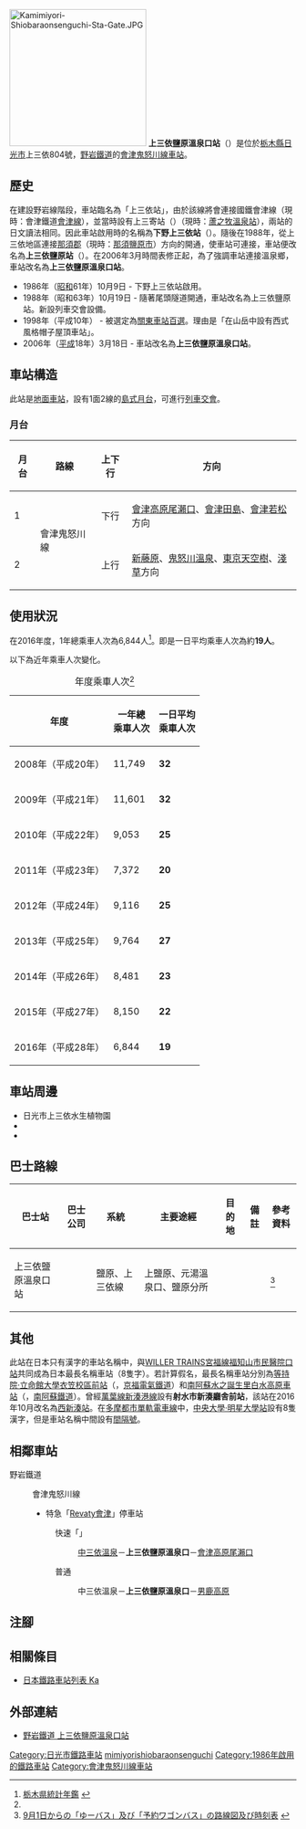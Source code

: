 {{NoteTA|G1=Transport
|T=zh-hans:上三依盐原温泉口站;zh-hk:上三依鹽原溫泉口站;zh-tw:上三依鹽原溫泉口車站;
|1=zh-hans:上三依盐原温泉口站;zh-hk:上三依鹽原溫泉口站;zh-tw:上三依鹽原溫泉口車站;
}}
{{Infobox station
|公司色 = #009933
|站名 = 上三依鹽原溫泉口
|圖片 = Kamimiyorishiobaraonsenguchi_Station.png
|圖片說明 = 車站大樓（2019年8月）
|日文原名 = 上三依塩原温泉口
|平假名 = かみみよりしおばらおんせんぐち
|羅馬拼音 = Kamimiyori-shiobaraonsenguchi
|副站名 = 
|電報略號 = カミ
|所在地 = {{JPN}}[[栃木縣|栃木縣]][[日光市|日光市]]上三依804號
|座標 = {{coord|37|0|51.7|N|139|43|37.9|E|type:railwaystation_region:JP-24|display=inline,title}}
|車站構造 = [[地面車站|地面車站]]
|月台配置 = 1面2線
|啟用年月日 = 1986年（[[昭和|昭和]]61年）10月9日
|廢站年月日 = 
|乘客人數 = 19
|上下車人次 = 
|統計年度 = 2016
|轉車 = 
|全寬備註 = 
|adjacent = {{Adjacent stations|system=野岩鐵道|line=會津鬼怒川線|left=中三依溫泉|right=男鹿高原|note-left=4.2km|note-mid=距離[[新藤原站|新藤原]]21.0km|note-right=4.0km}}
}}
[[File:Kamimiyori-Shiobaraonsenguchi-Sta-Gate.JPG|240px]]
'''上三依鹽原溫泉口站'''（{{jpn|j=上三依塩原温泉口駅|hg=かみみよりしおばらおんせんぐちえき|rm=Kamimiyori-shiobaraonsenguchi eki|f=y}}）是位於[[栃木縣|栃木縣]][[日光市|日光市]]上三依804號，[[野岩鐵道|野岩鐵道]]的[[會津鬼怒川線|會津鬼怒川線]][[鐵路車站|車站]]。

== 歷史 ==
在建設野岩線階段，車站臨名為「上三依站」，由於該線將會連接國鐵會津線（現時：會津鐵道[[會津線|會津線]]），並當時設有上三寄站（{{jpn|j=上三寄駅|hg=かみみよりえき}}）（現時：[[蘆之牧溫泉站|蘆之牧溫泉站]]），兩站的日文讀法相同。因此車站啟用時的名稱為'''下野上三依站'''（{{jpn|j=下野上三依駅|hg=しもつけかみみよりえき}}）。隨後在1988年，從上三依地區連接[[那須郡|那須郡]]{{Translink|ja|塩原町|鹽原町}}（現時：[[那須鹽原市|那須鹽原市]]）方向的{{Translink|ja|国道400号|國道400號}}{{Translink|ja|尾頭トンネル|尾頭隧道}}開通，使車站可連接{{Translink|ja|塩原温泉郷|鹽原溫泉鄉}}，車站便改名為'''上三依鹽原站'''（{{jpn|j=上三依塩原駅|hg=かみみよりしおばらえき}}）。在2006年3月時間表修正起，為了強調車站連接溫泉鄉，車站改名為'''上三依鹽原溫泉口站'''。

* 1986年（[[昭和|昭和]]61年）10月9日 - 下野上三依站啟用。
* 1988年（昭和63年）10月19日 - 隨著尾頭隧道開通，車站改名為上三依鹽原站。新設列車交會設備。
* 1998年（平成10年） - 被選定為[[關東車站百選|關東車站百選]]。理由是「在山岳中設有西式風格帽子屋頂車站」。
* 2006年（[[平成|平成]]18年）3月18日 - 車站改名為'''上三依鹽原溫泉口站'''。

== 車站構造 ==
此站是[[地面車站|地面車站]]，設有1面2線的[[島式月台|島式月台]]，可進行[[列車交會|列車交會]]。

=== 月台 ===
{| rules="rows" class="wikitable"
!月台!!路線!!上下行!!方向
|-
! 1
|rowspan=2|{{color|#009933|■}}會津鬼怒川線
| style="text-align:center" | 下行
| [[會津高原尾瀨口站|會津高原尾瀨口]]、[[會津田島站|會津田島]]、[[會津若松站|會津若松]]方向
|-
! 2
| style="text-align:center" | 上行
| [[新藤原站|新藤原]]、[[鬼怒川溫泉站|鬼怒川溫泉]]、[[東京天空樹站|東京天空樹]]、[[淺草站|淺草]]方向
|}

== 使用狀況 ==
在2016年度，1年總乘車人次為6,844人<ref name="tochigi-toukei">[http://www.pref.tochigi.lg.jp/c04/pref/toukei/toukei/tochigikentoukeinenkan.html 栃木県統計年鑑] {{Wayback|url=http://www.pref.tochigi.lg.jp/c04/pref/toukei/toukei/tochigikentoukeinenkan.html |date=20200122190517 }}{{ja icon}}</ref>。即是一日平均乘車人次為約'''19人'''。

以下為近年乘車人次變化。
{| class="wikitable" style="text-align:right;"
|-
|+年度乘車人次<ref name="tochigi-toukei"/>
!年度
!一年總<br>乘車人次
!一日平均<br />乘車人次
|-
|2008年（平成20年）
| 11,749 || '''32'''
|-
|2009年（平成21年）
| 11,601 || '''32'''
|-
|2010年（平成22年）
| 9,053 || '''25'''
|-
|2011年（平成23年）
| 7,372 || '''20'''
|-
|2012年（平成24年）
| 9,116 || '''25'''
|-
|2013年（平成25年）
| 9,764 || '''27'''
|-
|2014年（平成26年）
| 8,481 || '''23'''
|-
|2015年（平成27年）
| 8,150 || '''22'''
|-
|2016年（平成28年）
| 6,844 || '''19'''
|}

== 車站周邊 ==
* 日光市上三依水生植物園
* {{Translink|ja|国道121号|國道121號}}
* {{Translink|ja|国道400号|國道400號}}

== 巴士路線 ==
{| class="wikitable" style="font-size:small"
!巴士站!!巴士公司!!系統!!主要途經!!目的地!!備註!!參考資料
|-
|上三依鹽原溫泉口站||{{Translink|ja|那須塩原市営バス|那須鹽原市營巴士|那須鹽原市地域巴士「湯巴士」}}||{{Font color|Orange|■}}鹽原、上三依線||上鹽原、元湯溫泉口、鹽原分所||{{Translink|ja|塩原温泉駅|鹽原溫泉站|鹽原溫泉巴士總站}}||||<ref>[http://www.city.nasushiobara.lg.jp/33/105/006318.html 9月1日からの「ゆーバス」及び「予約ワゴンバス」の路線図及び時刻表] {{Wayback|url=http://www.city.nasushiobara.lg.jp/33/105/006318.html |date=20151219062640 }}{{ja icon}}</ref>
|}

== 其他 ==
此站在日本只有漢字的車站名稱中，與[[京都丹後鐵道|WILLER TRAINS]][[宮福線|宮福線]][[福知山市民醫院口站|福知山市民醫院口站]]共同成為日本最長名稱車站（8隻字）。若計算假名，最長名稱車站分別為[[等持院·立命館大學衣笠校區前站|等持院·立命館大學衣笠校區前站]]（{{jpn|j=等持院・立命館大学衣笠キャンパス前駅}}，[[京福電氣鐵道|京福電氣鐵道]]）和[[南阿蘇水之誕生里白水高原車站|南阿蘇水之誕生里白水高原車站]]（{{jpn|j=南阿蘇水の生まれる里白水高原駅}}，[[南阿蘇鐵道|南阿蘇鐵道]]）。曾經[[萬葉線_(公司)|萬葉線]][[新湊港線|新湊港線]]設有'''射水市新湊廳舎前站'''，該站在2016年10月改名為[[西新湊站|西新湊站]]。在[[多摩都市單軌電車線|多摩都市單軌電車線]]中，[[中央大學·明星大學站|中央大學·明星大學站]]設有8隻漢字，但是車站名稱中間設有[[間隔號|間隔號]]。

== 相鄰車站 ==
; 野岩鐵道
: {{Color|#009933|■}}會津鬼怒川線
:* {{Color|#006633|■}}特急「[[華嚴號列車|Revaty會津]]」停車站
:: {{color|#ff0000|□}}快速「{{Translink|ja|AIZUマウントエクスプレス|AIZU山特快}}」
::: [[中三依溫泉站|中三依溫泉]]－'''上三依鹽原溫泉口'''－[[會津高原尾瀨口站|會津高原尾瀨口]]
:: {{color|#999999|■}}普通
::: 中三依溫泉－'''上三依鹽原溫泉口'''－[[男鹿高原站|男鹿高原]]
== 注腳 ==
{{Reflist}}
== 相關條目 ==
{{commonscat|Kamimiyori-Shiobara-Onsenguchi Station}}
* [[日本鐵路車站列表_Ka|日本鐵路車站列表 Ka]]
== 外部連結 ==
* [http://www.yagan.co.jp/eki/kamimiyori.html 野岩鐵道 上三依鹽原溫泉口站] {{Wayback|url=http://www.yagan.co.jp/eki/kamimiyori.html |date=20210301035617 }}{{ja icon}}
{{會津鬼怒川線}}
{{關東車站百選}}
{{DEFAULTSORT:Kamimiyori-Shiobara-Onsenguchi}}
[[Category:日光市鐵路車站|Category:日光市鐵路車站]]
[[Category:日本鐵路車站_Ka|mimiyorishiobaraonsenguchi]]
[[Category:1986年啟用的鐵路車站|Category:1986年啟用的鐵路車站]]
[[Category:會津鬼怒川線車站|Category:會津鬼怒川線車站]]